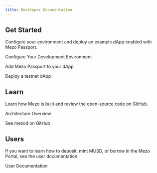 ```yaml
---
title: Developer Documentation
---
```



## Get Started

Configure your environment and deploy an example dApp enabled with Mezo Passport.

<LinkButton href="/docs/developers/getting-started/configure-environment">Configure Your Development Environment</LinkButton>

<LinkButton href="/docs/developers/getting-started/configure-passport" variant="secondary">Add Mezo Passport to your dApp</LinkButton>

<LinkButton href="/docs/developers/getting-started/testnet-dapp" variant="secondary">Deploy a testnet dApp</LinkButton>

## Learn

Learn how Mezo is built and review the open-source code on GitHub.

<LinkButton href="/docs/developers/architecture">Architecture Overview</LinkButton>

<LinkButton href="https://github.com/mezo-org/mezod" target="_blank" icon="external" variant="secondary">See mezod on GitHub</LinkButton>

## Users

If you want to learn how to deposit, mint MUSD, or borrow in the Mezo Portal, see the user documentation.

<LinkButton href="/docs/users">
  User Documentation
</LinkButton>